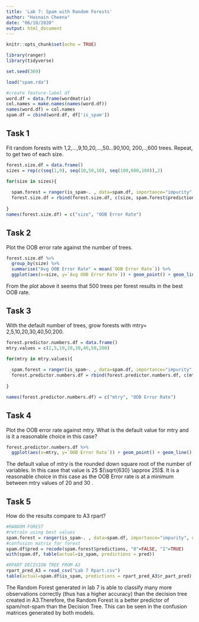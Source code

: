 ```yaml
---
title: 'Lab 7: Spam with Random Forests'
author: "Hasnain Cheena"
date: "06/10/2020"
output: html_document
---
```


```r
knitr::opts_chunk$set(echo = TRUE)

library(ranger)
library(tidyverse)

set.seed(369)
```

```r
load("spam.rda")

#create feature-label df
word.df = data.frame(wordmatrix)
col.names = make.names(names(word.df))
names(word.df) = col.names
spam.df = cbind(word.df, df['is_spam'])
```

## Task 1
Fit random forests with 1,2,…,9,10,20,…,50…90,100, 200,..,600 trees.
Repeat, to get two of each size.

```r
forest.size.df = data.frame()
sizes = rep(c(seq(1,9), seq(10,50,10), seq(100,600,100)),2)

for(size in sizes){
  
  spam.forest = ranger(is_spam~. , data=spam.df, importance="impurity", num.trees = size)
  forest.size.df = rbind(forest.size.df, c(size, spam.forest$prediction.error))
  
}
names(forest.size.df) = c("size", "OOB Error Rate")
```

## Task 2
Plot the OOB error rate against the number of trees.

```r
forest.size.df %>%
  group_by(size) %>%
  summarise("Avg OOB Error Rate" = mean(`OOB Error Rate`)) %>%
  ggplot(aes(x=size, y=`Avg OOB Error Rate`)) + geom_point() + geom_line() + labs(title = "OOB Error Rate vs Size", y="OOB Error Rate", x="Size")
```

From the plot above it seems that 500 trees per forest results in the best OOB rate. 

## Task 3
With the default number of trees, grow forests with mtry= 2,5,10,20,30,40,50,200.

```r
forest.predictor.numbers.df = data.frame()
mtry.values = c(2,5,10,20,30,40,50,200)

for(mtry in mtry.values){
  
  spam.forest = ranger(is_spam~. , data=spam.df, importance="impurity", mtry=mtry)
  forest.predictor.numbers.df = rbind(forest.predictor.numbers.df, c(mtry, spam.forest$prediction.error))
  
}

names(forest.predictor.numbers.df) = c("mtry", "OOB Error Rate")
```

## Task 4
Plot the OOB error rate against mtry. What is the default value for mtry and is it a reasonable choice in this case?

```r
forest.predictor.numbers.df %>%
  ggplot(aes(x=mtry, y=`OOB Error Rate`)) + geom_point() + geom_line() + labs(title = "OOB Error Rate vs Number of Predictors at each split", y="OOB Error Rate", x="Number of Predictors at each node")
```

The default value of $mtry$ is the rounded down square root of the number of variables. In this case that value is 25 $(\sqrt{630} \approx 25)$.
It is a reasonable choice in this case as the OOB Error rate is at a minimum between mtry values of 20 and 30 .

## Task 5

How do the results compare to A3 rpart? 

```r
#RANDOM FOREST
#retrain using best values
spam.forest = ranger(is_spam~. , data=spam.df, importance="impurity", num.trees = 500)
#confusion matrix for forest
spam.df$pred = recode(spam.forest$predictions, "0"=FALSE, "1"=TRUE)
with(spam.df, table(actual=is_spam, predictions = pred))

#RPART DECISION TREE FROM A3
rpart_pred_A3 = read_csv("Lab 7 Rpart.csv")
table(actual=spam.df$is_spam, predictions = rpart_pred_A3$r_part_pred)
```

The Random Forest generated in lab 7 is able to classify many more observations correctly (thus has a higher accuracy) than the decision tree created in A3.Therefore, the Random Forest is a better predictor of spam/not-spam than the Decision Tree. This can be seen in the confusion matrices generated by both models. 